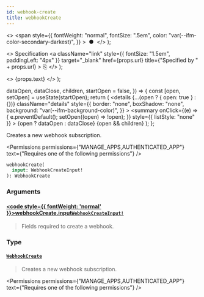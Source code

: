 ```yaml
---
id: webhook-create
title: webhookCreate
---
```


  <>
    <span
      style={{
        fontWeight: "normal",
        fontSize: ".5em",
        color: "var(--ifm-color-secondary-darkest)",
      }}
    >
      &nbsp;●&nbsp;
    </span>
  </>
);

  <>
    Specification
    <a
      className="link"
      style={{ fontSize: "1.5em", paddingLeft: "4px" }}
      target="\_blank"
      href={props.url}
      title={"Specified by " + props.url}
    >
      ⎘
    </a>
  </>
);

  <>
    <span className={props.class}>{props.text}</span>
  </>
);


  dataOpen,
  dataClose,
  children,
  startOpen = false,
}) => {
  const [open, setOpen] = useState(startOpen);
  return (
    <details
      {...(open ? { open: true } : {})}
      className="details"
      style={{
        border: "none",
        boxShadow: "none",
        background: "var(--ifm-background-color)",
      }}
    >
      <summary
        onClick={(e) => {
          e.preventDefault();
          setOpen((open) => !open);
        }}
        style={{ listStyle: "none" }}
      >
        {open ? dataOpen : dataClose}
      </summary>
      {open && children}
    </details>
  );
};

Creates a new webhook subscription.

<Permissions
  permissions={"MANAGE_APPS,AUTHENTICATED_APP"}
  text={"Requires one of the following permissions"}
/>

```graphql
webhookCreate(
  input: WebhookCreateInput!
): WebhookCreate
```

### Arguments

#### [<code style={{ fontWeight: 'normal' }}>webhookCreate.<b>input</b></code>](#)<Bullet />[`WebhookCreateInput!`](../../../api-reference/webhooks/inputs/webhook-create-input) <Badge class="badge badge--secondary" text="non-null"/> <Badge class="badge badge--secondary" text="input"/> <Badge class="badge badge--secondary" text="webhooks"/>

> Fields required to create a webhook.

### Type

#### [`WebhookCreate`](../../../api-reference/webhooks/objects/webhook-create) <Badge class="badge badge--secondary" text="object"/> <Badge class="badge badge--secondary" text="webhooks"/>

> Creates a new webhook subscription.

<Permissions
  permissions={"MANAGE_APPS,AUTHENTICATED_APP"}
  text={"Requires one of the following permissions"}
/>

